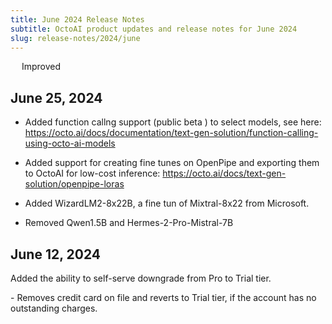```yaml
---
title: June 2024 Release Notes
subtitle: OctoAI product updates and release notes for June 2024
slug: release-notes/2024/june
---
```


<div className="changelog-status">
  <img src="../../assets/icons/heart.svg" width="14" height="14" noZoom />
  <span>Improved</span>
</div>

## June 25, 2024

- Added function callng support  (public beta ) to select models, see here: https://octo.ai/docs/documentation/text-gen-solution/function-calling-using-octo-ai-models
- Added support for creating fine tunes on OpenPipe and exporting them to OctoAI for low-cost inference:
 https://octo.ai/docs/text-gen-solution/openpipe-loras

- Added WizardLM2-8x22B, a fine tun of Mixtral-8x22 from Microsoft.
- Removed Qwen1.5B and Hermes-2-Pro-Mistral-7B

## June 12, 2024

Added the ability to self-serve downgrade from Pro to Trial tier.

<div className="changelog">
  - Removes credit card on file and reverts to Trial tier, if the account has no outstanding charges.
</div>
